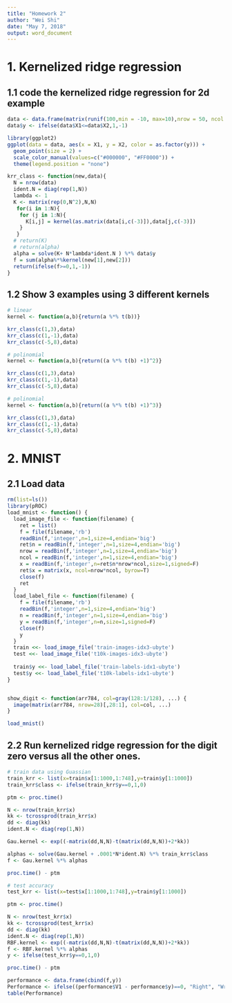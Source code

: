 ```yaml
---
title: "Homework 2"
author: "Wei Shi"
date: "May 7, 2018"
output: word_document
---
```


# 1. Kernelized ridge regression
## 1.1 code the kernelized ridge regression for 2d example
```r
data <- data.frame(matrix(runif(100,min = -10, max=10),nrow = 50, ncol = 2))
data$y <- ifelse(data$X1<=data$X2,1,-1)

library(ggplot2)
ggplot(data = data, aes(x = X1, y = X2, color = as.factor(y))) + 
  geom_point(size = 2) +
  scale_color_manual(values=c("#000000", "#FF0000")) +
  theme(legend.position = "none")

krr_class <- function(new,data){
  N = nrow(data)
  ident.N = diag(rep(1,N))
  lambda <- 1
  K <- matrix(rep(0,N^2),N,N)
   for(i in 1:N){
    for (j in 1:N){
      K[i,j] = kernel(as.matrix(data[i,c(-3)]),data[j,c(-3)])
    }
   }
  # return(K)
  # return(alpha)
  alpha = solve(K+ N*lambda*ident.N ) %*% data$y
  f = sum(alpha%*%kernel(new[1],new[2]))
  return(ifelse(f>=0,1,-1))
}

```


## 1.2 Show 3 examples using 3 different kernels
```r
# linear
kernel <- function(a,b){return(a %*% t(b))}

krr_class(c(1,3),data)
krr_class(c(1,-1),data)
krr_class(c(-5,8),data)

# polinomial
kernel <- function(a,b){return((a %*% t(b) +1)^2)}

krr_class(c(1,3),data)
krr_class(c(1,-1),data)
krr_class(c(-5,8),data)

# polinomial
kernel <- function(a,b){return((a %*% t(b) +1)^3)}

krr_class(c(1,3),data)
krr_class(c(1,-1),data)
krr_class(c(-5,8),data)
```


# 2. MNIST
## 2.1 Load data
```r
rm(list=ls())
library(pROC)
load_mnist <- function() {
  load_image_file <- function(filename) {
    ret = list()
    f = file(filename,'rb')
    readBin(f,'integer',n=1,size=4,endian='big')
    ret$n = readBin(f,'integer',n=1,size=4,endian='big')
    nrow = readBin(f,'integer',n=1,size=4,endian='big')
    ncol = readBin(f,'integer',n=1,size=4,endian='big')
    x = readBin(f,'integer',n=ret$n*nrow*ncol,size=1,signed=F)
    ret$x = matrix(x, ncol=nrow*ncol, byrow=T)
    close(f)
    ret
  }
  load_label_file <- function(filename) {
    f = file(filename,'rb')
    readBin(f,'integer',n=1,size=4,endian='big')
    n = readBin(f,'integer',n=1,size=4,endian='big')
    y = readBin(f,'integer',n=n,size=1,signed=F)
    close(f)
    y
  }
  train <<- load_image_file('train-images-idx3-ubyte')
  test <<- load_image_file('t10k-images-idx3-ubyte')
  
  train$y <<- load_label_file('train-labels-idx1-ubyte')
  test$y <<- load_label_file('t10k-labels-idx1-ubyte')  
}


show_digit <- function(arr784, col=gray(128:1/128), ...) {
  image(matrix(arr784, nrow=28)[,28:1], col=col, ...)
}

load_mnist()
```

## 2.2 Run kernelized ridge regression for the digit zero versus all the other ones.
```r
# train data using Guassian
train_krr <- list(x=train$x[1:1000,1:748],y=train$y[1:1000])
train_krr$class <- ifelse(train_krr$y==0,1,0)

ptm <- proc.time()

N <- nrow(train_krr$x)
kk <- tcrossprod(train_krr$x)
dd <- diag(kk)
ident.N <- diag(rep(1,N))

Gau.kernel <- exp((-matrix(dd,N,N)-t(matrix(dd,N,N))+2*kk))

alphas <- solve(Gau.kernel + .0001*N*ident.N) %*% train_krr$class
f <- Gau.kernel %*% alphas

proc.time() - ptm

# test accuracy
test_krr <- list(x=test$x[1:1000,1:748],y=train$y[1:1000])

ptm <- proc.time()

N <- nrow(test_krr$x)
kk <- tcrossprod(test_krr$x)
dd <- diag(kk)
ident.N <- diag(rep(1,N))
RBF.kernel <- exp((-matrix(dd,N,N)-t(matrix(dd,N,N))+2*kk))
f <- RBF.kernel %*% alphas
y <- ifelse(test_krr$y==0,1,0)

proc.time() - ptm

performance <- data.frame(cbind(f,y))
Performance <- ifelse((performance$V1 - performance$y)==0, "Right", "Wrong")
table(Performance)

```

